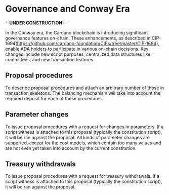 # Governance and Conway Era

**--UNDER CONSTRUCTION--**

In the Conway era, the Cardano blockchain is introducing significant governance features on-chain. These enhancements, as described in CIP-1694(https://github.com/cardano-foundation/CIPs/tree/master/CIP-1694), enable ADA holders 
to participate in various on-chain decisions. Key changes include new script purposes, centralized data structures like committees, and new transaction features. 



## Proposal procedures

To describe proposal procedures and attach an arbitrary number of those in transaction skeletons. The balancing mechanism will take into account the required deposit for each of these procedures.

## Parameter changes

To issue proposal procedures with a request for changes in parameters. If a script witness is attached to this proposal (typically the constitution script), it will be ran against the proposal. All kinds of parameter changes are supported, except for the cost models, which contain too many values and are not even yet taken into account by the current constitution.

## Treasury withdrawals

To issue proposal procedures with a request for treasury withdrawals. If a script witness is attached to this proposal (typically the constitution script), it will be ran against the proposal.